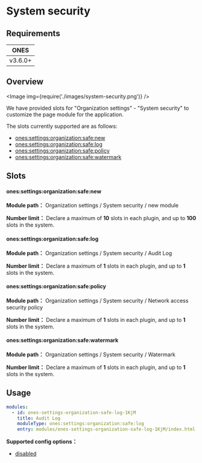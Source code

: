 # System security

## Requirements

|  ONES   |
| :-----: |
| v3.6.0+ |

## Overview

<Image img={require('./images/system-security.png')} />

We have provided slots for "Organization settings" - "System security" to customize the page module for the application.

The slots currently supported are as follows:

- [ones:settings:organization:safe:new](#onessettingsorganizationsafenew)
- [ones:settings:organization:safe:log](#onessettingsorganizationsafelog)
- [ones:settings:organization:safe:policy](#onessettingsorganizationsafepolicy)
- [ones:settings:organization:safe:watermark](#onessettingsorganizationsafewatermark)

## Slots

#### ones:settings:organization:safe:new

**Module path：** Organization settings / System security / new module

**Number limit：** Declare a maximum of **10** slots in each plugin, and up to **100** slots in the system.

#### ones:settings:organization:safe:log

**Module path：** Organization settings / System security / Audit Log

**Number limit：** Declare a maximum of **1** slots in each plugin, and up to **1** slots in the system.

#### ones:settings:organization:safe:policy

**Module path：** Organization settings / System security / Network access security policy

**Number limit：** Declare a maximum of **1** slots in each plugin, and up to **1** slots in the system.

#### ones:settings:organization:safe:watermark

**Module path：** Organization settings / System security / Watermark

**Number limit：** Declare a maximum of **1** slots in each plugin, and up to **1** slots in the system.

## Usage

```yaml
modules:
  - id: ones-settings-organization-safe-log-1KjM
    title: Audit Log
    moduleType: ones:settings:organization:safe:log
    entry: modules/ones-settings-organization-safe-log-1KjM/index.html
```

**Supported config options：**

- [disabled](../../../../../reference/config/plugin.yaml#disabled)
